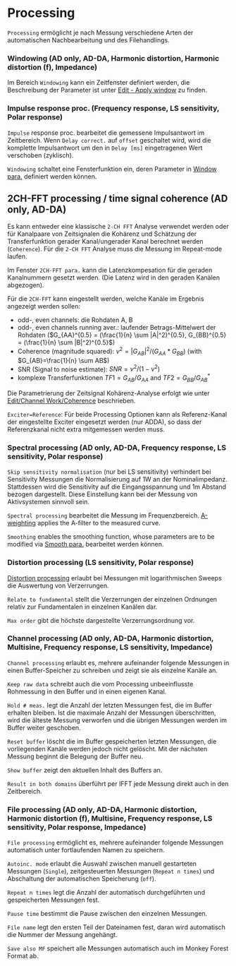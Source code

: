 # Processing

``Processing`` ermöglicht je nach Messung verschiedene Arten der automatischen Nachbearbeitung und des Filehandlings.

### Windowing (AD only, AD-DA, Harmonic distortion, Harmonic distortion (f), Impedance)

Im Bereich ``Windowing`` kann ein Zeitfenster definiert werden, die Beschreibung der Parameter ist unter [Edit - Apply window](/de/help/edit/apply-window) zu finden. 

### Impulse response proc. (Frequency response, LS sensitivity, Polar response)

``Impulse`` response proc. bearbeitet die gemessene Impulsantwort im Zeitbereich. Wenn ``Delay correct.`` auf ``offset`` geschaltet wird, wird die komplette Impulsantwort um den in ``Delay [ms]`` eingetragenen Wert verschoben (zyklisch).

``Windowing`` schaltet eine Fensterfunktion ein, deren Parameter in [Window para.](/de/help/edit/apply-window) definiert werden können.

## 2CH-FFT processing / time signal coherence (AD only, AD-DA)

Es kann entweder eine klassische ``2-CH FFT`` Analyse verwendet werden oder für Kanalpaare von Zeitsignalen die Kohärenz und Schätzung der Transferfunktion gerader Kanal/ungerader Kanal berechnet werden (``Coherence``). Für die ``2-CH FFT`` Analyse muss die Messung im Repeat-mode laufen.

Im Fenster ``2CH-FFT para.`` kann die Latenzkompesation für die geraden Kanalnummern gesetzt werden. (Die Latenz wird in den geraden Kanälen abgezogen).

Für die ``2CH-FFT`` kann eingestellt werden, welche Kanäle im Ergebnis angezeigt werden sollen:
- odd-, even channels: die Rohdaten A, B
- odd-, even channels running aver.: laufender Betrags-Mittelwert der Rohdaten ($G_{AA}^{0.5} = (\frac{1}{n} \sum |A|^2)^{0.5}, G_{BB}^{0.5} = (\frac{1}{n} \sum |B|^2)^{0.5}$)
- Coherence (magnitude squared): $ν^2 = |G_{AB}|^2 / (G_{AA}*G_{BB})$  (with $G_{AB}=\frac{1}{n} \sum AB$)
- SNR (Signal to noise estimate): $SNR = ν^2 / (1-ν^2)$
- komplexe Transferfunktionen $TF1=G_{AB} / G_{AA}$ and $TF2 = G_{BB} / G_{AB}^*$

Die Parametrierung der Zeitsignal Kohärenz-Analyse erfolgt wie unter  [Edit/Channel Work/Coherence](/de/help/edit/channel-work/coherence) beschrieben.

``Exciter=Reference``: Für beide Processing Optionen kann als Referenz-Kanal der eingestellte Exciter eingesetzt werden (nur ADDA), so dass der Referenzkanal nicht extra mitgemessen werden muss.

### Spectral processing (AD only, AD-DA, Frequency response, LS sensitivity, Polar response)

``Skip sensitivity normalisation`` (nur bei LS sensitivity) verhindert bei Sensitivity Messungen die Normalisierung auf 1W an der Nominalimpedanz. Stattdessen wird die Sensitivity auf die Eingangsspannung und 1m Abstand bezogen dargestellt. Diese Einstellung kann bei der Messung von Aktivsystemen sinnvoll sein.

``Spectral processing`` bearbeitet die Messung im Frequenzbereich. [A-weighting](/de/help/edit/a-weighting) applies the A-filter to the measured curve.

``Smoothing`` enables the smoothing function, whose parameters are to be modified via [Smooth para.](/de/help/edit/smooth) bearbeitet werden können.

### Distortion processing (LS sensitivity, Polar response)

[Distortion processing](/de/help/adda/distortion-processing) erlaubt bei Messungen mit logarithmischen Sweeps die Auswertung von Verzerrungen.

``Relate to fundamental`` stellt die Verzerrungen der einzelnen Ordnungen relativ zur Fundamentalen in einzelnen Kanälen dar.

``Max order`` gibt die höchste dargestellte Verzerrungsordnung vor.

### Channel processing (AD only, AD-DA, Harmonic distortion, Multisine, Frequency response, LS sensitivity, Impedance)

``Channel processing`` erlaubt es, mehrere aufeinander folgende Messungen in einen Buffer-Speicher zu schreiben und zeigt sie als einzelne Kanäle an.

``Keep raw data`` schreibt auch die vom Processing unbeeinflusste Rohmessung in den Buffer und in einen eigenen Kanal.

``Hold # meas.`` legt die Anzahl der letzten Messungen fest, die im Buffer erhalten bleiben. Ist die maximale Anzahl der Messungen überschritten, wird die älteste Messung verworfen und die übrigen Messungen werden im Buffer weiter geschoben.

``Reset buffer`` löscht die im Buffer gespeicherten letzten Messungen, die vorliegenden Kanäle werden jedoch nicht gelöscht. Mit der nächsten Messung beginnt die Belegung der Buffer neu.

``Show buffer`` zeigt den aktuellen Inhalt des Buffers an.

``Result in both domains`` überführt per IFFT jede Messung direkt auch in den Zeitbereich.

### File processing (AD only, AD-DA, Harmonic distortion, Harmonic distortion (f), Multisine, Frequency response, LS sensitivity, Polar response, Impedance)

``File processing`` ermöglicht es, mehrere aufeinander folgende Messungen automatisch unter fortlaufenden Namen zu speichern.

``Autoinc. mode`` erlaubt die Auswahl zwischen manuell gestarteten Messungen (``Single``), zeitgesteuerten Messungen (``Repeat n times``) und Abschaltung der automatischen Speicherung (``off``).

``Repeat n times`` legt die Anzahl der automatisch durchgeführten und gespeicherten Messungen fest.

``Pause time`` bestimmt die Pause zwischen den einzelnen Messungen.

``File name`` legt den ersten Teil der Dateinamen fest, daran wird automatisch die Nummer der Messung angehängt.

``Save also MF`` speichert alle Messungen automatisch auch im Monkey Forest Format ab.